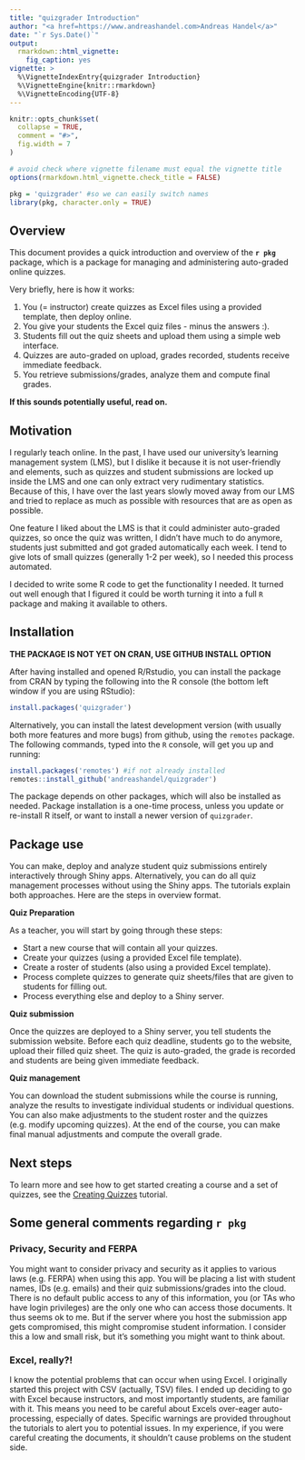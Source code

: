 ```yaml
---
title: "quizgrader Introduction"
author: "<a href=https://www.andreashandel.com>Andreas Handel</a>"
date: "`r Sys.Date()`"
output:
  rmarkdown::html_vignette:
    fig_caption: yes
vignette: >
  %\VignetteIndexEntry{quizgrader Introduction}
  %\VignetteEngine{knitr::rmarkdown}
  %\VignetteEncoding{UTF-8}
---
```



```r
knitr::opts_chunk$set(
  collapse = TRUE,
  comment = "#>",
  fig.width = 7
)

# avoid check where vignette filename must equal the vignette title
options(rmarkdown.html_vignette.check_title = FALSE)
```

```r
pkg = 'quizgrader' #so we can easily switch names
library(pkg, character.only = TRUE)
```


## Overview

This document provides a quick introduction and overview of the **`r pkg`** package, which is a package for managing and administering auto-graded online quizzes.

Very briefly, here is how it works:

1. You (= instructor) create quizzes as Excel files using a provided template, then deploy online.
2. You give your students the Excel quiz files - minus the answers :).
3. Students fill out the quiz sheets and upload them using a simple web interface.
3. Quizzes are auto-graded on upload, grades recorded, students receive immediate feedback.
4. You retrieve submissions/grades, analyze them and compute final grades.

**If this sounds potentially useful, read on.**

## Motivation

I regularly teach online. In the past, I have used our university's learning management system (LMS), but I dislike it because it is not user-friendly and elements, such as quizzes and student submissions are locked up inside the LMS and one can only extract very rudimentary statistics. Because of this, I have over the last years slowly moved away from our LMS and tried to replace as much as possible with resources that are as open as possible.

One feature I liked about the LMS is that it could administer auto-graded quizzes, so once the quiz was written, I didn't have much to do anymore, students just submitted and got graded automatically each week. I tend to give lots of small quizzes (generally 1-2 per week), so I needed this process automated.

I decided to write some R code to get the functionality I needed. It turned out well enough that I figured it could be worth turning it into a full `R` package and making it available to others.


## Installation

**THE PACKAGE IS NOT YET ON CRAN, USE GITHUB INSTALL OPTION**

After having installed and opened R/Rstudio, you can install the package from CRAN by typing the following into the R console (the bottom left window if you are using RStudio):

```r
install.packages('quizgrader')
```



Alternatively, you can install the latest development version (with usually both more features and more bugs) from github, using the `remotes` package. The following commands, typed into the `R` console, will get you up and running:

```r
install.packages('remotes') #if not already installed
remotes::install_github('andreashandel/quizgrader')
```


The package depends on other packages, which will also be installed as needed. Package installation is a one-time process, unless you update or re-install R itself, or want to install a newer version of `quizgrader`. 


## Package use 

You can make, deploy and analyze student quiz submissions entirely interactively through Shiny apps. Alternatively, you can do all quiz management processes without using the Shiny apps. The tutorials explain both approaches. Here are the steps in overview format.

**Quiz Preparation**

As a teacher, you will start by going through these steps:

* Start a new course that will contain all your quizzes.
* Create your quizzes (using a provided Excel file template).
* Create a roster of students (also using a provided Excel template). 
* Process complete quizzes to generate quiz sheets/files that are given to students for filling out.
* Process everything else and deploy to a Shiny server.

**Quiz submission**

Once the quizzes are deployed to a Shiny server, you tell students the submission website. Before each quiz deadline, students go to the website, upload their filled quiz sheet. The quiz is auto-graded, the grade is recorded and students are being given immediate feedback.


**Quiz management**

You can download the student submissions while the course is running, analyze the results to investigate individual students or individual questions. You can also make adjustments to the student roster and the quizzes (e.g. modify upcoming quizzes). At the end of the course, you can make final manual adjustments and compute the overall grade.


## Next steps

To learn more and see how to get started creating a course and a set of quizzes, see the [Creating Quizzes](./B_quiz_creation.html) tutorial.



## Some general comments regarding `r pkg`


### Privacy, Security and FERPA

You might want to consider privacy and security as it applies to various laws (e.g. FERPA) when using this app. You will be placing a list with student names, IDs (e.g. emails) and their quiz submissions/grades into the cloud. There is no default public access to any of this information, you (or TAs who have login privileges) are the only one who can access those documents. It thus seems ok to me. But if the server where you host the submission app gets compromised, this might compromise student information. I consider this a low and small risk, but it's something you might want to think about.


### Excel, really?!

I know the potential problems that can occur when using Excel. I originally started this project with CSV (actually, TSV) files. I ended up deciding to go with Excel because instructors, and most importantly students, are familiar with it. This means you need to be careful about Excels over-eager auto-processing, especially of dates. Specific warnings are provided throughout the tutorials to alert you to potential issues. In my experience, if you were careful creating the documents, it shouldn't cause problems on the student side.






